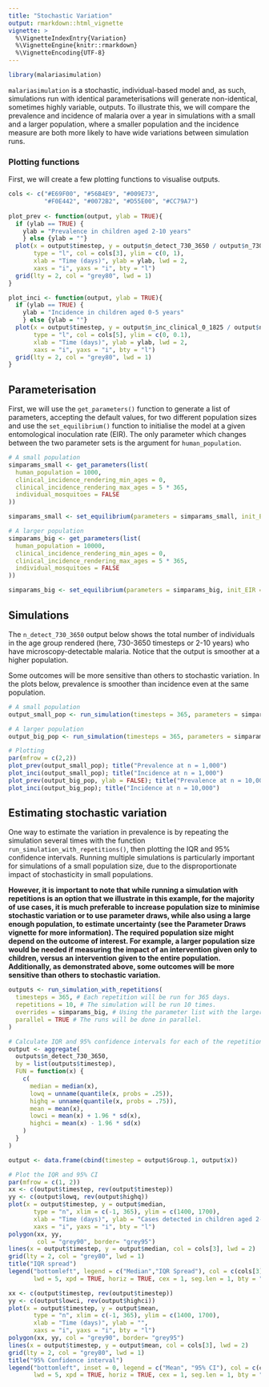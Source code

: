 ```yaml
---
title: "Stochastic Variation"
output: rmarkdown::html_vignette
vignette: >
  %\VignetteIndexEntry{Variation}
  %\VignetteEngine{knitr::rmarkdown}
  %\VignetteEncoding{UTF-8}
---
```


```r
library(malariasimulation)
```

`malariasimulation` is a stochastic, individual-based model and, as such, simulations run with identical parameterisations will generate non-identical, sometimes highly variable, outputs. To illustrate this, we will compare the prevalence and incidence of malaria over a year in simulations with a small and a larger population, where a smaller population and the incidence measure are both more likely to have wide variations between simulation runs.

### Plotting functions
First, we will create a few plotting functions to visualise outputs. 
```r
cols <- c("#E69F00", "#56B4E9", "#009E73", 
          "#F0E442", "#0072B2", "#D55E00", "#CC79A7")
          
plot_prev <- function(output, ylab = TRUE){
  if (ylab == TRUE) {
    ylab = "Prevalence in children aged 2-10 years"
    } else {ylab = ""}
  plot(x = output$timestep, y = output$n_detect_730_3650 / output$n_730_3650, 
       type = "l", col = cols[3], ylim = c(0, 1),
       xlab = "Time (days)", ylab = ylab, lwd = 2,
       xaxs = "i", yaxs = "i", bty = "l")
  grid(lty = 2, col = "grey80", lwd = 1)
}

plot_inci <- function(output, ylab = TRUE){
  if (ylab == TRUE) {
    ylab = "Incidence in children aged 0-5 years"
    } else {ylab = ""}
  plot(x = output$timestep, y = output$n_inc_clinical_0_1825 / output$n_0_1825, 
       type = "l", col = cols[5], ylim = c(0, 0.1),
       xlab = "Time (days)", ylab = ylab, lwd = 2,
       xaxs = "i", yaxs = "i", bty = "l")
  grid(lty = 2, col = "grey80", lwd = 1)
}
```

## Parameterisation  
First, we will use the `get_parameters()` function to generate a list of parameters, accepting the default values, for two different population sizes and use the `set_equilibrium()` function to initialise the model at a given entomological inoculation rate (EIR). The only parameter which changes between the two parameter sets is the argument for `human_population`.  
```r
# A small population 
simparams_small <- get_parameters(list(
  human_population = 1000,
  clinical_incidence_rendering_min_ages = 0,
  clinical_incidence_rendering_max_ages = 5 * 365,
  individual_mosquitoes = FALSE
))

simparams_small <- set_equilibrium(parameters = simparams_small, init_EIR = 50)

# A larger population 
simparams_big <- get_parameters(list(
  human_population = 10000,
  clinical_incidence_rendering_min_ages = 0,
  clinical_incidence_rendering_max_ages = 5 * 365,
  individual_mosquitoes = FALSE
))

simparams_big <- set_equilibrium(parameters = simparams_big, init_EIR = 50)
```


## Simulations

The `n_detect_730_3650` output below shows the total number of individuals in the age group rendered (here, 730-3650 timesteps or 2-10 years) who have microscopy-detectable malaria. Notice that the output is smoother at a higher population.  

Some outcomes will be more sensitive than others to stochastic variation. In the plots below, prevalence is smoother than incidence even at the same population. 

```r
# A small population
output_small_pop <- run_simulation(timesteps = 365, parameters = simparams_small)

# A larger population
output_big_pop <- run_simulation(timesteps = 365, parameters = simparams_big)

# Plotting 
par(mfrow = c(2,2))
plot_prev(output_small_pop); title("Prevalence at n = 1,000")
plot_inci(output_small_pop); title("Incidence at n = 1,000")
plot_prev(output_big_pop, ylab = FALSE); title("Prevalence at n = 10,000")
plot_inci(output_big_pop); title("Incidence at n = 10,000")
```

## Estimating stochastic variation 

One way to estimate the variation in prevalence is by repeating the simulation several times with the function `run_simulation_with_repetitions()`, then plotting the IQR and 95% confidence intervals. Running multiple simulations is particularly important for simulations of a small population size, due to the disproportionate impact of stochasticity in small populations. 

__However, it is important to note that while running a simulation with repetitions is an option that we illustrate in this example, for the majority of use cases, it is much preferable to increase population size to minimise stochastic variation or to use parameter draws, while also using a large enough population, to estimate uncertainty (see the Parameter Draws vignette for more information). The required population size might depend on the outcome of interest. For example, a larger population size would be needed if measuring the impact of an intervention given only to children, versus an intervention given to the entire population. Additionally, as demonstrated above, some outcomes will be more sensitive than others to stochastic variation.__
  
```r
outputs <- run_simulation_with_repetitions(
  timesteps = 365, # Each repetition will be run for 365 days.
  repetitions = 10, # The simulation will be run 10 times.
  overrides = simparams_big, # Using the parameter list with the larger population that we created earlier.
  parallel = TRUE # The runs will be done in parallel.
)

# Calculate IQR and 95% confidence intervals for each of the repetitions
output <- aggregate(
  outputs$n_detect_730_3650,
  by = list(outputs$timestep),
  FUN = function(x) {
    c(
      median = median(x),
      lowq = unname(quantile(x, probs = .25)),
      highq = unname(quantile(x, probs = .75)),
      mean = mean(x),
      lowci = mean(x) + 1.96 * sd(x),
      highci = mean(x) - 1.96 * sd(x)
    )
  }
)

output <- data.frame(cbind(timestep = output$Group.1, output$x))

# Plot the IQR and 95% CI
par(mfrow = c(1, 2))
xx <- c(output$timestep, rev(output$timestep))
yy <- c(output$lowq, rev(output$highq))
plot(x = output$timestep, y = output$median, 
       type = "n", xlim = c(-1, 365), ylim = c(1400, 1700),
       xlab = "Time (days)", ylab = "Cases detected in children aged 2-10 years",
       xaxs = "i", yaxs = "i", bty = "l")
polygon(xx, yy,
        col = "grey90", border= "grey95")
lines(x = output$timestep, y = output$median, col = cols[3], lwd = 2)
grid(lty = 2, col = "grey80", lwd = 1)
title("IQR spread")
legend("bottomleft", legend = c("Median","IQR Spread"), col = c(cols[3], "grey90"),
       lwd = 5, xpd = TRUE, horiz = TRUE, cex = 1, seg.len = 1, bty = "n")

xx <- c(output$timestep, rev(output$timestep))
yy <- c(output$lowci, rev(output$highci))
plot(x = output$timestep, y = output$mean, 
       type = "n", xlim = c(-1, 365), ylim = c(1400, 1700),
       xlab = "Time (days)", ylab = "",
       xaxs = "i", yaxs = "i", bty = "l")
polygon(xx, yy, col = "grey90", border= "grey95")
lines(x = output$timestep, y = output$mean, col = cols[3], lwd = 2)
grid(lty = 2, col = "grey80", lwd = 1)
title("95% Confidence interval")
legend("bottomleft", inset = 0, legend = c("Mean", "95% CI"), col = c(cols[3], "grey90"),
       lwd = 5, xpd = TRUE, horiz = TRUE, cex = 1, seg.len = 1, bty = "n")
```